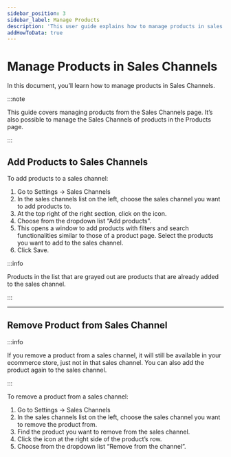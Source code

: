 ```yaml
---
sidebar_position: 3
sidebar_label: Manage Products
description: 'This user guide explains how to manage products in sales channels on the Medusa Admin.'
addHowToData: true
---
```



# Manage Products in Sales Channels

In this document, you’ll learn how to manage products in Sales Channels.

:::note

This guide covers managing products from the Sales Channels page. It’s also possible to manage the Sales Channels of products in the Products page.

:::

## Add Products to Sales Channels

To add products to a sales channel:

1. Go to Settings → Sales Channels
2. In the sales channels list on the left, choose the sales channel you want to add products to.
3. At the top right of the right section, click on the <UiIcon lightIcon="https://res.cloudinary.com/dza7lstvk/image/upload/v1667999308/Medusa%20Docs/UI%20Icons/1ordBC6_ssysel.png" darkIcon="https://res.cloudinary.com/dza7lstvk/image/upload/v1667999326/Medusa%20Docs/UI%20Icons/dSwWYBH_stzgoi.png" alt="three dots" /> icon.
4. Choose from the dropdown list “Add products”.
5. This opens a window to add products with filters and search functionalities similar to those of a product page. Select the products you want to add to the sales channel.
6. Click Save.

:::info

Products in the list that are grayed out are products that are already added to the sales channel.

:::

---

## Remove Product from Sales Channel

:::info

If you remove a product from a sales channel, it will still be available in your ecommerce store, just not in that sales channel. You can also add the product again to the sales channel.

:::

To remove a product from a sales channel:

1. Go to Settings → Sales Channels
2. In the sales channels list on the left, choose the sales channel you want to remove the product from.
3. Find the product you want to remove from the sales channel.
4. Click the <UiIcon lightIcon="https://res.cloudinary.com/dza7lstvk/image/upload/v1667999308/Medusa%20Docs/UI%20Icons/1ordBC6_ssysel.png" darkIcon="https://res.cloudinary.com/dza7lstvk/image/upload/v1667999326/Medusa%20Docs/UI%20Icons/dSwWYBH_stzgoi.png" alt="three dots" /> icon at the right side of the product’s row.
5. Choose from the dropdown list “Remove from the channel”.